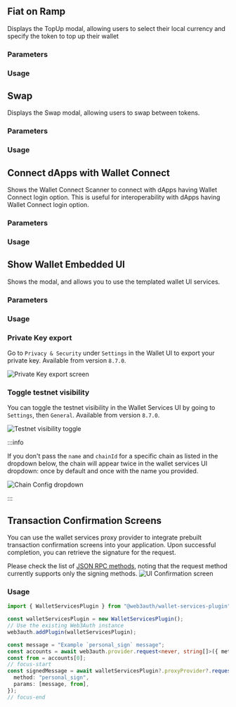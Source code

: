 
## Fiat on Ramp

Displays the TopUp modal, allowing users to select their local currency and specify the token to top
up their wallet

### Parameters

<ShowCheckoutParameters />

### Usage

<ShowCheckout />

## Swap

Displays the Swap modal, allowing users to swap between tokens.

### Parameters

<ShowSwapParameters />

### Usage

<ShowSwap />

## Connect dApps with Wallet Connect

Shows the Wallet Connect Scanner to connect with dApps having Wallet Connect login option. This is
useful for interoperability with dApps having Wallet Connect login option.

### Parameters

<ShowWCScannerParameters />

### Usage

<ShowWCScanner />

## Show Wallet Embedded UI

Shows the modal, and allows you to use the templated wallet UI services.

### Parameters

<ShowWalletUIParameters />

### Usage

<ShowWalletUi />

### Private Key export

Go to `Privacy & Security` under `Settings` in the Wallet UI to export your private key. Available
from version `8.7.0`.

![Private Key export screen](/images/ws-pvt-key-export.png)

### Toggle testnet visibility

You can toggle the testnet visibility in the Wallet Services UI by going to `Settings`, then
`General`. Available from version `8.7.0`.

![Testnet visibility toggle](/images/ws-ui-toggle-testnet.png)

:::info

If you don't pass the `name` and `chainId` for a specific chain as listed in the dropdown below, the
chain will appear twice in the wallet services UI dropdown: once by default and once with the name
you provided.

![Chain Config dropdown](/images/ws-ui-toggle-testnet.png)

:::

## Transaction Confirmation Screens

You can use the wallet services proxy provider to integrate prebuilt transaction confirmation
screens into your application. Upon successful completion, you can retrieve the signature for the
request.

Please check the list of
[JSON RPC methods](https://docs.metamask.io/wallet/reference/json-rpc-api/), noting that the request
method currently supports only the signing methods.
![UI Confirmation screen](/images/ws-ui-confirmation-screen.png)

### Usage

```ts
import { WalletServicesPlugin } from "@web3auth/wallet-services-plugin";

const walletServicesPlugin = new WalletServicesPlugin();
// Use the existing Web3Auth instance
web3auth.addPlugin(walletServicesPlugin);

const message = "Example `personal_sign` message";
const accounts = await web3auth.provider.request<never, string[]>({ method: "eth_accounts" });
const from = accounts[0];
// focus-start
const signedMessage = await walletServicesPlugin?.proxyProvider?.request<[string, string], string>({
  method: "personal_sign",
  params: [message, from],
});
// focus-end
```

